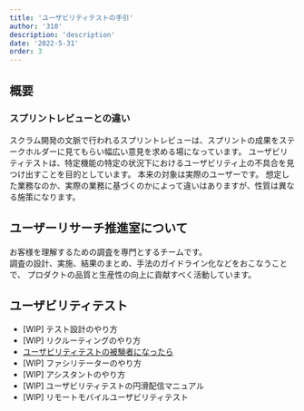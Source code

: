 ```yaml
---
title: 'ユーザビリティテストの手引'
author: '310'
description: 'description'
date: '2022-5-31'
order: 3
---
```

<!-- textlint-disable -->
## 概要

### スプリントレビューとの違い
スクラム開発の文脈で行われるスプリントレビューは、スプリントの成果をステークホルダーに見てもらい幅広い意見を求める場になっています。
ユーザビリティテストは、特定機能の特定の状況下におけるユーザビリティ上の不具合を見つけ出すことを目的としています。
本来の対象は実際のユーザーです。
想定した業務なのか、実際の業務に基づくのかによって違いはありますが、性質は異なる施策になります。

## ユーザーリサーチ推進室について
お客様を理解するための調査を専門とするチームです。  
調査の設計、実施、結果のまとめ、手法のガイドライン化などをおこなうことで、
プロダクトの品質と生産性の向上に貢献すべく活動しています。

## ユーザビリティテスト

- [WIP] テスト設計のやり方
- [WIP] リクルーティングのやり方
- [ユーザビリティテストの被験者になったら](/products/design-process/user-resaerch/usability-test/)
- [WIP] ファシリテーターのやり方
- [WIP] アシスタントのやり方
- [WIP] ユーザビリティテストの円滑配信マニュアル
- [WIP] リモートモバイルユーザビリティテスト
<!-- textlint-disable -->
